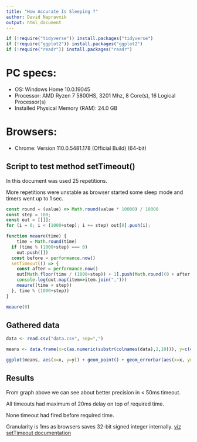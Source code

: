 ```yaml
---
title: "How Accurate Is Sleeping ?"
author: David Napravnik
output: html_document
---
```



```r
if (!require("tidyverse")) install.packages("tidyverse")
if (!require("ggplot2")) install.packages("ggplot2")
if (!require("readr")) install.packages("readr")
```


# PC specs:
- OS: Windows Home 10.0.19045
- Processor:	AMD Ryzen 7 5800HS, 3201 Mhz, 8 Core(s), 16 Logical Processor(s)
- Installed Physical Memory (RAM):	24.0 GB

# Browsers:
- Chrome: Version 110.0.5481.178 (Official Build) (64-bit)



## Script to test method setTimeout()

In this document was used 25 repetitions.

More repetitions were unstable as browser started some sleep mode and timers went up to 1 sec.

``` javascript
const round = (value) => Math.round(value * 10000) / 10000
const step = 100;
const out = [[]];
for (i = 0; i < (1000+step); i += step) out[0].push(i);

function meaure(time) {
	time = Math.round(time)
  if (time % (1000+step) === 0)
    out.push([])
  const before = performance.now()
  setTimeout(() => {
    const after = performance.now()
    out[Math.floor(time / (1000+step)) + 1].push(Math.round((0 + after - before - (time % (1000+step))) * 1000) / 1000)
    console.log(out.map(item=>item.join(",")))
    meaure((time + step))
  }, time % (1000+step))
}

meaure(0)
```

## Gathered data

``` R

data <- read.csv("data.csv", sep=",")

means <- data.frame(x=c(as.numeric(substr(colnames(data),2,10))), y=c(colMeans(data)), ymin=c(sapply(data,min)), ymax=c(sapply(data,max)))

ggplot(means, aes(x=x, y=y)) + geom_point() + geom_errorbar(aes(x=x, ymin=ymin, ymax=ymax)) + theme(axis.text.x=element_text(angle=90,hjust=1,vjust=0.5)) + xlab("timeout duration (ms)") + ylab("Time dellay (ms)") 
```

## Results


From graph above we can see about better precision in < 50ms timeout.

All timeouts had maximum of 20ms delay on top of required time.

None timeout had fired before required time.

Granularity is 1ms as browsers saves 32-bit signed integer internally.  [viz setTimeout documentation](https://developer.mozilla.org/en-US/docs/Web/API/setTimeout#maximum_delay_value)


